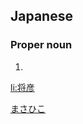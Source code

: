 ==Japanese==
{{ja-kanjitab|将|彦}}

===Proper noun===
{{ja-pos|proper|まさひこ}}

# {{given name|male|lang=ja|sort=まさひこ}}

[[Category:Japanese male given names|まさひこ]]

[[li:将彦]]